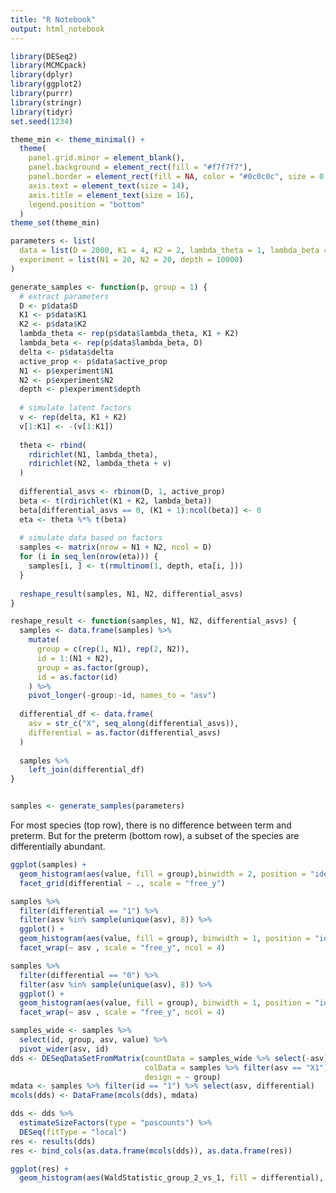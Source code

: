 ```yaml
---
title: "R Notebook"
output: html_notebook
---
```


```r
library(DESeq2)
library(MCMCpack)
library(dplyr)
library(ggplot2)
library(purrr)
library(stringr)
library(tidyr)
set.seed(1234)

theme_min <- theme_minimal() + 
  theme(
    panel.grid.minor = element_blank(),
    panel.background = element_rect(fill = "#f7f7f7"),
    panel.border = element_rect(fill = NA, color = "#0c0c0c", size = 0.6),
    axis.text = element_text(size = 14),
    axis.title = element_text(size = 16),
    legend.position = "bottom"
  )
theme_set(theme_min)
```

```r
parameters <- list(
  data = list(D = 2000, K1 = 4, K2 = 2, lambda_theta = 1, lambda_beta = 0.5, delta = 0.5, active_prop = 0.1),
  experiment = list(N1 = 20, N2 = 20, depth = 10000)
)

```

```r
generate_samples <- function(p, group = 1) {
  # extract parameters
  D <- p$data$D 
  K1 <- p$data$K1
  K2 <- p$data$K2
  lambda_theta <- rep(p$data$lambda_theta, K1 + K2)
  lambda_beta <- rep(p$data$lambda_beta, D)
  delta <- p$data$delta
  active_prop <- p$data$active_prop
  N1 <- p$experiment$N1
  N2 <- p$experiment$N2
  depth <- p$experiment$depth
  
  # simulate latent factors
  v <- rep(delta, K1 + K2)
  v[1:K1] <- -(v[1:K1])
  
  theta <- rbind(
    rdirichlet(N1, lambda_theta),
    rdirichlet(N2, lambda_theta + v)
  )
  
  differential_asvs <- rbinom(D, 1, active_prop)
  beta <- t(rdirichlet(K1 + K2, lambda_beta))
  beta[differential_asvs == 0, (K1 + 1):ncol(beta)] <- 0
  eta <- theta %*% t(beta)
  
  # simulate data based on factors
  samples <- matrix(nrow = N1 + N2, ncol = D)
  for (i in seq_len(nrow(eta))) {
    samples[i, ] <- t(rmultinom(1, depth, eta[i, ]))
  }
  
  reshape_result(samples, N1, N2, differential_asvs)
}

reshape_result <- function(samples, N1, N2, differential_asvs) {
  samples <- data.frame(samples) %>%
    mutate(
      group = c(rep(1, N1), rep(2, N2)), 
      id = 1:(N1 + N2),
      group = as.factor(group),
      id = as.factor(id)
    ) %>%
    pivot_longer(-group:-id, names_to = "asv")
  
  differential_df <- data.frame(
    asv = str_c("X", seq_along(differential_asvs)),
    differential = as.factor(differential_asvs)
  )
  
  samples %>%
    left_join(differential_df)
}


samples <- generate_samples(parameters)
```

For most species (top row), there is no difference between term and preterm. But
for the preterm (bottom row), a subset of the species are differentially
abundant.

```r
ggplot(samples) +
  geom_histogram(aes(value, fill = group),binwidth = 2, position = "identity", alpha = 0.8) + 
  facet_grid(differential ~ ., scale = "free_y")
```

```r
samples %>%
  filter(differential == "1") %>%
  filter(asv %in% sample(unique(asv), 8)) %>%
  ggplot() +
  geom_histogram(aes(value, fill = group), binwidth = 1, position = "identity", alpha = 0.8) +
  facet_wrap(~ asv , scale = "free_y", ncol = 4)

samples %>%
  filter(differential == "0") %>%
  filter(asv %in% sample(unique(asv), 8)) %>%
  ggplot() +
  geom_histogram(aes(value, fill = group), binwidth = 1, position = "identity", alpha = 0.8) +
  facet_wrap(~ asv , scale = "free_y", ncol = 4)
```


```r
samples_wide <- samples %>%
  select(id, group, asv, value) %>%
  pivot_wider(asv, id)
dds <- DESeqDataSetFromMatrix(countData = samples_wide %>% select(-asv),
                              colData = samples %>% filter(asv == "X1") %>% select(group, id),
                              design = ~ group)
mdata <- samples %>% filter(id == "1") %>% select(asv, differential)
mcols(dds) <- DataFrame(mcols(dds), mdata)
```

```r
dds <- dds %>%
  estimateSizeFactors(type = "poscounts") %>%
  DESeq(fitType = "local")
res <- results(dds)
res <- bind_cols(as.data.frame(mcols(dds)), as.data.frame(res))
```

```r
ggplot(res) +
  geom_histogram(aes(WaldStatistic_group_2_vs_1, fill = differential), alpha = 0.9, position = "identity")
```
